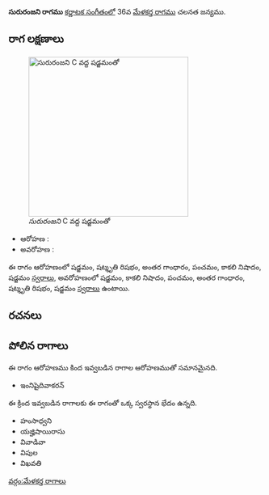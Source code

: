 {{Infobox ragam
	| name          	= సురురంజని
	| synonym	    	= 
	| mela          	= 
	| chakra        	= 
	| janaka        	= 
	| type          	= ఔదవ
	| arohanam      	= {{svaraC|S|R3|G3|P|N3|S'}} 
	| avarohanam    	= {{svaraC|S'|N3|P|G3|R3|S}}
	| jeeva         	=
	| chhaya        	=
	| nyasa         	=
	| vishesha      	= 
	| equivalent  		= 
}}
{{కర్ణాటక సంగీత రాగాలు}}
'''సురురంజని రాగము''' [[కర్ణాటక సంగీతం]]లో 36వ [[మేళకర్త రాగము]] చలనత జన్యము. 


==రాగ లక్షణాలు==
[[Image:sururanjani_kb2wiki.png|thumb|right|316px|''సురురంజని'' C వద్ద షడ్జమంతో]]

* ఆరోహణ : {{svaraC|S|R3|G3|P|N3|S'}} 
* అవరోహణ : {{svaraC|S'|N3|P|G3|R3|S}}

ఈ రాగం ఆరోహణంలో షడ్జమం, షట్శృతి రిషభం, అంతర గాంధారం, పంచమం, కాకలి  నిషాదం, షడ్జమం [[స్వరాలు]], అవరోహణంలో షడ్జమం, కాకలి  నిషాదం, పంచమం, అంతర గాంధారం, షట్శృతి రిషభం, షడ్జమం [[స్వరాలు]] ఉంటాయి.

==రచనలు==



==పోలిన రాగాలు==
ఈ రాగం ఆరోహణము కింద ఇవ్వబడిన రాగాల ఆరోహణముతో సమానమైనది.
* ఇంనిషైదివాకరన్

ఈ క్రింద ఇవ్వబడిన రాగాలకు ఈ రాగంతో ఒక్క స్వరస్థాన భేదం ఉన్నది.
* హంసాధ్వని
* యజ్హిషాయిరాసు
* వివాడివా
* విపుల
* విఖవతి



[[వర్గం:మేళకర్త రాగాలు]]